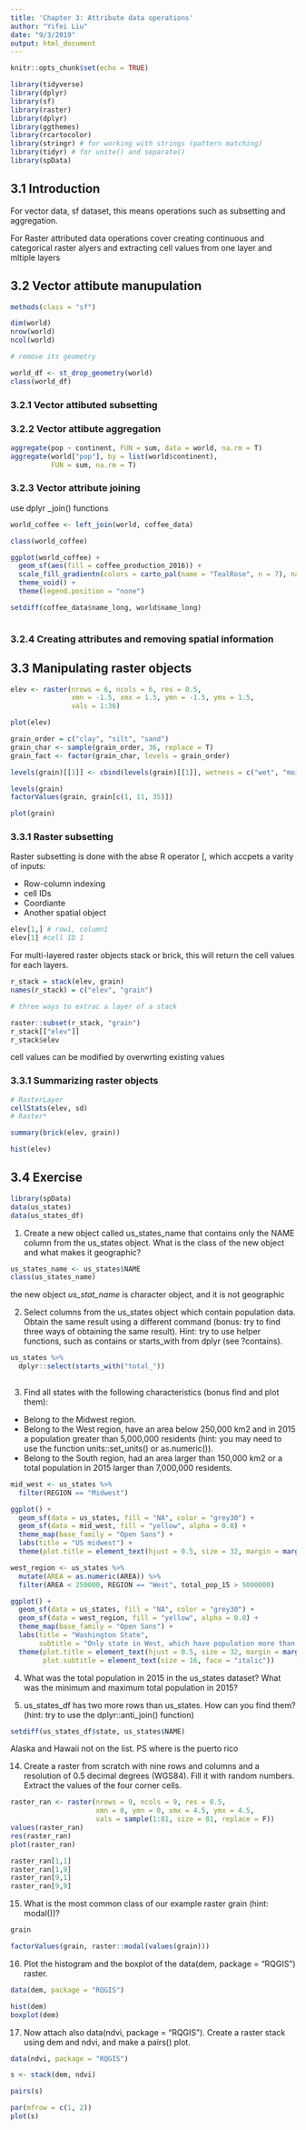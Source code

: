```yaml
---
title: 'Chapter 3: Attribute data operations'
author: "Yifei Liu"
date: "9/3/2019"
output: html_document
---
```


```r
knitr::opts_chunk$set(echo = TRUE)
```

```r
library(tidyverse)
library(dplyr)
library(sf)
library(raster)
library(dplyr)
library(ggthemes)
library(rcartocolor)
library(stringr) # for working with strings (pattern matching)
library(tidyr) # for unite() and separate()
library(spData)

```

## 3.1 Introduction

For vector data, sf dataset, this means operations such as subsetting and aggregation. 

For Raster attributed data operations cover creating continuous and categorical raster alyers and extracting cell values from one layer and mltiple layers 


## 3.2 Vector attibute manupulation

```r
methods(class = "sf")

```

```r

dim(world)
nrow(world)
ncol(world)

# remove its geometry

world_df <- st_drop_geometry(world)
class(world_df)

```

### 3.2.1 Vector attibuted subsetting

### 3.2.2 Vector attibute aggregation

```r

aggregate(pop ~ continent, FUN = sum, data = world, na.rm = T)
aggregate(world["pop"], by = list(world$continent),
          FUN = sum, na.rm = T)


```


### 3.2.3 Vector attribute joining

use dplyr _join() functions

```r
world_coffee <- left_join(world, coffee_data)

class(world_coffee)

ggplot(world_coffee) +
  geom_sf(aes(fill = coffee_production_2016)) +
  scale_fill_gradientn(colors = carto_pal(name = "TealRose", n = 7), na.value = NA) +
  theme_void() +
  theme(legend.position = "none")

```


```r

setdiff(coffee_data$name_long, world$name_long)



```

### 3.2.4 Creating attributes and removing spatial information

## 3.3 Manipulating raster objects

```r

elev <- raster(nrows = 6, ncols = 6, res = 0.5,
               xmn = -1.5, xmx = 1.5, ymn = -1.5, ymx = 1.5, 
               vals = 1:36)

plot(elev)
```

```r

grain_order = c("clay", "silt", "sand")
grain_char <- sample(grain_order, 36, replace = T)
grain_fact <- factor(grain_char, levels = grain_order)

levels(grain)[[1]] <- cbind(levels(grain)[[1]], wetness = c("wet", "moist", "dry"))

levels(grain)
factorValues(grain, grain[c(1, 11, 35)])

plot(grain)

```

### 3.3.1 Raster subsetting

Raster subsetting is done with the abse R operator [, which accpets a varity of inputs:

- Row-column indexing
- cell IDs
- Coordiante
- Another spatial object

```r
elev[1,] # row1, column1
elev[1] #cell ID 1

```

For multi-layered raster objects stack or brick, this will return the cell values for each layers. 

```r
r_stack = stack(elev, grain)
names(r_stack) = c("elev", "grain")

# three ways to extrac a layer of a stack

raster::subset(r_stack, "grain")
r_stack[["elev"]]
r_stack$elev

```

cell values can be modified by overwrting existing values 

### 3.3.1 Summarizing raster objects

```r

# RasterLayer
cellStats(elev, sd)
# Raster*

summary(brick(elev, grain))

hist(elev)

```

## 3.4 Exercise

```r
library(spData)
data(us_states)
data(us_states_df)
```


1. Create a new object called us_states_name that contains only the NAME column from the us_states object. What is the class of the new object and what makes it geographic?

```r

us_states_name <- us_states$NAME
class(us_states_name)


```
the new object _us_stat_name_ is character object, and it is not geographic

2. Select columns from the us_states object which contain population data. Obtain the same result using a different command (bonus: try to find three ways of obtaining the same result). Hint: try to use helper functions, such as contains or starts_with from dplyr (see ?contains).

```r
us_states %>%
  dplyr::select(starts_with("total_"))
  
```

3. Find all states with the following characteristics (bonus find and plot them):

- Belong to the Midwest region.
- Belong to the West region, have an area below 250,000 km2 and in 2015 a population greater than 5,000,000 residents (hint: you may need to use the function units::set_units() or as.numeric()).
- Belong to the South region, had an area larger than 150,000 km2 or a total population in 2015 larger than 7,000,000 residents.

```r
mid_west <- us_states %>%
  filter(REGION == "Midwest")

ggplot() +
  geom_sf(data = us_states, fill = "NA", color = "grey30") +
  geom_sf(data = mid_west, fill = "yellow", alpha = 0.8) +
  theme_map(base_family = "Open Sans") +
  labs(title = "US midwest") +
  theme(plot.title = element_text(hjust = 0.5, size = 32, margin = margin(40, 0, 0,0)))

west_region <- us_states %>%
  mutate(AREA = as.numeric(AREA)) %>%
  filter(AREA < 250000, REGION == "West", total_pop_15 > 5000000)

ggplot() +
  geom_sf(data = us_states, fill = "NA", color = "grey30") +
  geom_sf(data = west_region, fill = "yellow", alpha = 0.8) +
  theme_map(base_family = "Open Sans") +
  labs(title = "Washington State",
       subtitle = "Only state in West, which have population more than \n5 million in 2015 survey and less area than 250,000 Km^2") +
  theme(plot.title = element_text(hjust = 0.5, size = 32, margin = margin(40, 0, 0,0)),
        plot.subtitle = element_text(size = 16, face = "italic"))


```


4. What was the total population in 2015 in the us_states dataset? What was the minimum and maximum total population in 2015?

8. us_states_df has two more rows than us_states. How can you find them? (hint: try to use the dplyr::anti_join() function)

```r
setdiff(us_states_df$state, us_states$NAME)


```

Alaska and Hawaii not on the list. PS where is the puerto rico

14. Create a raster from scratch with nine rows and columns and a resolution of 0.5 decimal degrees (WGS84). Fill it with random numbers. Extract the values of the four corner cells.

```r
raster_ran <- raster(nrows = 9, ncols = 9, res = 0.5,
                     xmn = 0, ymn = 0, xmx = 4.5, ymx = 4.5,
                     vals = sample(1:81, size = 81, replace = F))
values(raster_ran)
res(raster_ran)
plot(raster_ran)

raster_ran[1,1]
raster_ran[1,9]
raster_ran[9,1]
raster_ran[9,9]

```


15. What is the most common class of our example raster grain (hint: modal())?

```r
grain

factorValues(grain, raster::modal(values(grain)))

```

16. Plot the histogram and the boxplot of the data(dem, package = "RQGIS") raster.

```r
data(dem, package = "RQGIS")

hist(dem)
boxplot(dem)

```

17. Now attach also data(ndvi, package = "RQGIS"). Create a raster stack using dem and ndvi, and make a pairs() plot.

```r

data(ndvi, package = "RQGIS")

s <- stack(dem, ndvi)

pairs(s)

par(mfrow = c(1, 2))
plot(s)

```



















